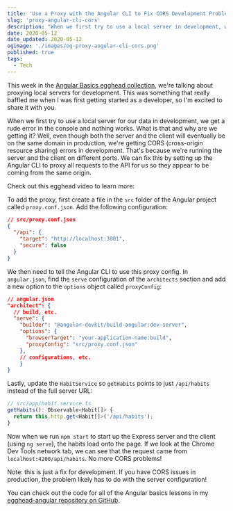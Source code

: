 ```yaml
---
title: 'Use a Proxy with the Angular CLI to Fix CORS Development Problems'
slug: 'proxy-angular-cli-cors'
description: "When we first try to use a local server in development, we get a rude CORS error in the console and nothing works. This is because we're running the server and the client on different ports. We can fix this by setting up the Angular CLI to proxy requests to the API so they appear to be coming from the same origin."
date: 2020-05-12
date_updated: 2020-05-12
ogimage: './images/og-proxy-angular-cli-cors.png'
published: true
tags:
  - Tech
---
```



This week in the [Angular Basics egghead collection](https://egghead.io/playlists/angular-basics-888f), we're talking about proxying local servers for development. This was something that really baffled me when I was first getting started as a developer, so I'm excited to share it with you.

When we first try to use a local server for our data in development, we get a rude error in the console and nothing works. What is that and why are we getting it? Well, even though both the server and the client will eventually be on the same domain in production, we're getting CORS (cross-origin resource sharing) errors in development. That's because we're running the server and the client on different ports. We can fix this by setting up the Angular CLI to proxy all requests to the API for us so they appear to be coming from the same origin.

Check out this egghead video to learn more:

<Egghead url="https://egghead.io/lessons/angular-use-a-proxy-with-the-angular-cli-to-fix-cors-development-problems/embed?pl=angular-basics-888f" />

To add the proxy, first create a file in the `src` folder of the Angular project called `proxy.conf.json`. Add the following configuration:

```json
// src/proxy.conf.json
{
  "/api": {
    "target": "http://localhost:3001",
    "secure": false
  }
}
```

We then need to tell the Angular CLI to use this proxy config. In `angular.json`, find the `serve` configuration of the `architects` section and add a new option to the `options` object called `proxyConfig`:

```json
// angular.json
"architect": {
  // build, etc.
  "serve": {
    "builder": "@angular-devkit/build-angular:dev-server",
    "options": {
      "browserTarget": "your-application-name:build",
      "proxyConfig": "src/proxy.conf.json"
    },
    // configurations, etc.
	}
}
```

Lastly, update the `HabitService` so `getHabits` points to just `/api/habits` instead of the full server URL:

```typescript
// src/app/habit.service.ts
getHabits(): Observable<Habit[]> {
  return this.http.get<Habit[]>('/api/habits');
}
```

Now when we run `npm start` to start up the Express server and the client (using `ng serve`), the habits load onto the page. If we look at the Chrome Dev Tools network tab, we can see that the request came from `localhost:4200/api/habits`. No more CORS problems!

Note: this is just a fix for development. If you have CORS issues in production, the problem likely has to do with the server configuration!

You can check out the code for all of the Angular basics lessons in my [egghead-angular repository on GitHub](https://github.com/samjulien/egghead-angular).
